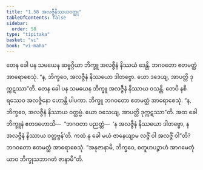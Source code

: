 ```yaml
---
title: "1.58 အလဇ္ဇီနိဿယဝတ္ထု"
tableOfContents: false
sidebar:
  order: 58
type: "tipitaka"
basket: "vi"
book: "vi-maha"
---
```



<DynamicBreadcrumb />

<Division number="120" book="vi-maha" e="ch" v="3" p="127">

<Paragraph number="504" book="vi-maha">
တေန ခေါ ပန သမယေန ဆဗ္ဗဂ္ဂိယာ ဘိက္ခူ အလဇ္ဇီနံ နိဿယံ ဒေန္တိ. ဘဂဝတော ဧတမတ္ထံ အာရောစေသုံ. “န, ဘိက္ခဝေ, အလဇ္ဇီနံ နိဿယော ဒါတဗ္ဗော. ယော ဒဒေယျ, အာပတ္တိ ဒုက္ကဋဿာ”တိ.
</Paragraph>

<Paragraph number="505" book="vi-maha">
တေန ခေါ ပန သမယေန ဘိက္ခူ အလဇ္ဇီနံ နိဿာယ ဝသန္တိ. တေပိ နစိရဿေဝ အလဇ္ဇိနော ဟောန္တိ ပါပကာ. ဘိက္ခူ ဘဂဝတော ဧတမတ္ထံ အာရောစေသုံ. “န, ဘိက္ခဝေ, အလဇ္ဇီနံ နိဿာယ ဝတ္ထဗ္ဗံ. ယော ဝသေယျ, အာပတ္တိ ဒုက္ကဋဿာ”တိ.
</Paragraph>

<Paragraph number="506" book="vi-maha">
အထ ခေါ ဘိက္ခူနံ ဧတဒဟောသိ—  “ဘဂဝတာ ပညတ္တံ—  ‘န အလဇ္ဇီနံ နိဿယော ဒါတဗ္ဗော, န အလဇ္ဇီနံ နိဿာယ ဝတ္ထဗ္ဗန်’တိ. ကထံ နု ခေါ မယံ ဇာနေယျာမ လဇ္ဇိံ ဝါ အလဇ္ဇိံ ဝါ”တိ? ဘဂဝတော ဧတမတ္ထံ အာရောစေသုံ. “အနုဇာနာမိ, ဘိက္ခဝေ, စတူဟပဉ္စာဟံ အာဂမေတုံ ယာဝ ဘိက္ခုသဘာဂတံ ဇာနာမီ”တိ.
</Paragraph>
</Division>